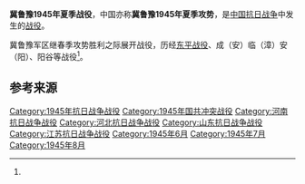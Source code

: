 {{Infobox Military Conflict
|campaign=
|image=
|caption=
|conflict=冀鲁豫1945年夏季战役
|date=1945年5月－7月
|place=[[山东省|山东省]]东平、东阿、阳谷、柳城、单县、城武和<br />[[河北省|河北省]]成安、临漳、故城、枣强、威县、馆陶<br />[[江苏省|江苏省]]丰县<br />等地区
|result=
|combatant1=国民革命军第八路军冀鲁豫军区部队
|combatant2=日军独立混成第1旅团第73大队<br />
“伪”山东警备队第1大队、“伪”军独立第2旅一部、“伪”靖安军第1师、“伪”靖安军第4集团军第9团、“伪”军第24旅大部、“伪”和平救国军？李鹏举部<br />鲁西、河北南部各地之“伪”军地方武装等部
|combatant3=国民革命军山东保安第22旅
|commander1=冀鲁豫军区副司令[[杨勇_(上将)|杨勇]]
|commander2=日军独立混成第1旅团旅团长[[小松崎立雄|小松崎立雄]]
|strength1=
|strength2=
|casualties1=
|casualties2=1万余<ref name="军事科学院">《中国人民解放军全史》军事历史研究部 编，军事科学出版社，2000年，ISBN 7-80137-315-4，卷“中国人民解放军战役战斗总览”。</ref>
|}}

'''冀鲁豫1945年夏季战役'''，中国亦称'''冀鲁豫1945年夏季攻势'''，是[[中国抗日战争|中国抗日战争]]中发生的[[战役|战役]]。

冀鲁豫军区继春季攻势胜利之际展开战役，历经[[东平战役|东平战役]]、成（安）临（漳）安（阳）、阳谷等战役<ref name="军事科学院" />。

== 参考来源 ==
{{Reflist|2}}

{{战争小作品}}
{{中国抗日战争中共战役战斗}}

[[Category:1945年抗日战争战役|Category:1945年抗日战争战役]]
[[Category:1945年国共冲突战役|Category:1945年国共冲突战役]]
[[Category:河南抗日战争战役|Category:河南抗日战争战役]]
[[Category:河北抗日战争战役|Category:河北抗日战争战役]]
[[Category:山东抗日战争战役|Category:山东抗日战争战役]]
[[Category:江苏抗日战争战役|Category:江苏抗日战争战役]]
[[Category:1945年6月|Category:1945年6月]]
[[Category:1945年7月|Category:1945年7月]]
[[Category:1945年8月|Category:1945年8月]]